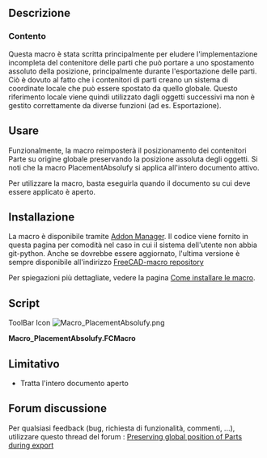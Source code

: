 <languages/>

<div class="mw-translate-fuzzy">
{{Macro/it
|Name=PlacementAbsolufy
|Name/it=PlacementAbsolufy
|Icon=Macro_PlacementAbsolufy.png
|Description=Questa macro ripristina la posizione di tutti i contenitori di parti per documentare l'origine mantenendo le posizioni assolute dell'oggetto.<br/>Questa macro è stata scritta principalmente per eludere l'implementazione incompleta del contenitore di parti che può portare a uno spostamento di posizione assoluto, principalmente durante l'esportazione di parti. Ciò è dovuto al fatto che i contenitori di parti creano un sistema di coordinate locale che può essere spostato da quello globale. Questo riferimento locale viene quindi utilizzato dagli oggetti successivi ma non è gestito correttamente da diverse funzioni (ad es. Esportazione).
|Author=OpenBrain
|Date=2019-06-10
|Version=0.2
|FCVersion= 0.17+
|SeeAlso=[[Macro_StraightenObject/it|Macro StraightenObject]] [[Image:Macro_StraightenObject.png|24px]]
|Download=[https://www.freecadweb.org/wiki/images/9/92/Macro_PlacementAbsolufy.png ToolBar Icon]
}}
</div>

<span id="Description"></span>
==Descrizione==

<span id="Context"></span>
===Contento===

Questa macro è stata scritta principalmente per eludere l'implementazione incompleta del contenitore delle parti che può portare a uno spostamento assoluto della posizione, principalmente durante l'esportazione delle parti. Ciò è dovuto al fatto che i contenitori di parti creano un sistema di coordinate locale che può essere spostato da quello globale. Questo riferimento locale viene quindi utilizzato dagli oggetti successivi ma non è gestito correttamente da diverse funzioni (ad es. Esportazione).

<span id="Usage"></span>
==Usare==

Funzionalmente, la macro reimposterà il posizionamento dei contenitori Parte su origine globale preservando la posizione assoluta degli oggetti.
Si noti che la macro PlacementAbsolufy si applica all'intero documento attivo.

Per utilizzare la macro, basta eseguirla quando il documento su cui deve essere applicato è aperto.

<span id="Installation"></span>
==Installazione==

La macro è disponibile tramite [[Std AddonMgr/fr|Addon Manager]].
Il codice viene fornito in questa pagina per comodità nel caso in cui il sistema dell'utente non abbia git-python. Anche se dovrebbe essere aggiornato, l'ultima versione è sempre disponibile all'indirizzo [https://github.com/FreeCAD/FreeCAD-macros/blob/master/Utility/PlacementAbsolufy.FCMacro FreeCAD-macro repository]

Per spiegazioni più dettagliate, vedere la pagina [[How to install macros/it|Come installare le macro]].

==Script==

ToolBar Icon [[Image:Macro_PlacementAbsolufy.png]]

'''Macro_PlacementAbsolufy.FCMacro'''

{{MacroCode|code=
#!/usr/bin/python
#####################################
# Copyright (c) openBrain 2019
# Licensed under LGPL v2
#
# This macro will reset position of all part containers to document origin while keeping the absolute object positions
#
# Version history :
# *0.2 : some typo improvement + commenting for official PR
# *0.1 : alpha release, almost no test performed
#
#####################################

__Name__ = 'PlacementAbsolufy'
__Comment__ = 'Reset part containers to global origin while keeping object positions'
__Author__ = 'openBrain'
__Version__ = '0.2'
__Date__ = '2019-06-10'
__License__ = 'LGPL v2'
__Web__ = 'https://wiki.freecad.org/Macro_PlacementAbsolufy'
__Wiki__ = 'https://wiki.freecad.org/Macro_PlacementAbsolufy'
__Icon__ = ''
__Help__ = 'Run the macro with model active in the GUI'
__Status__ = 'Alpha'
__Requires__ = 'FreeCAD >= 0.17'
__Communication__ = 'https://forum.freecad.org/viewtopic.php?f=3&t=36869'
__Files__ = ''

currState = {} #initialize a dictionary to store current object placements

for obj in App.ActiveDocument.Objects: #going through active document objects
    if "Placement" in obj.PropertiesList: #if object has a Placement property
        currState[obj] = obj.getGlobalPlacement() #store the object pointer with its global placement

App.ActiveDocument.openTransaction("Absolufy") #open a transaction for undo management

for obj, plac in currState.items(): #going through all moveable objects
    if obj.isDerivedFrom("App::Part"): #if object is a part container
        obj.Placement = App.Placement(App.Vector(0,0,0),App.Rotation(0,0,0)) #reset its placement to global document origin
    elif obj.TypeId[:5] == "App::": #if object is another App type (typically an origin axis or plane)
        None #do nothing
    else: #for all other objects
        obj.Placement = plac #replace them at their global (absolute) placement

App.ActiveDocument.commitTransaction() #commit transaction
}}

<span id="Limitations"></span>
==Limitativo==

* Tratta l'intero documento aperto

<span id="Forum_discussion"></span>
==Forum discussione==

<div class="mw-translate-fuzzy">
Per qualsiasi feedback (bug, richiesta di funzionalità, commenti, ...), utilizzare questo thread del forum : [https://forum.freecadweb.org/viewtopic.php?f=3&t=36869 Preserving global position of Parts during export]
</div>